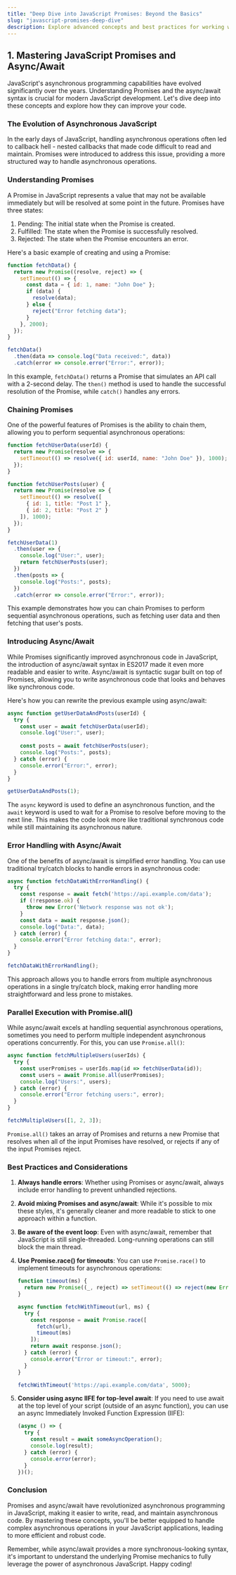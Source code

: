 ```yaml
---
title: "Deep Dive into JavaScript Promises: Beyond the Basics"
slug: "javascript-promises-deep-dive"
description: Explore advanced concepts and best practices for working with JavaScript promises, async/await, and asynchronous programming.
---
```


## 1. Mastering JavaScript Promises and Async/Await

JavaScript's asynchronous programming capabilities have evolved significantly over the years. Understanding Promises and the async/await syntax is crucial for modern JavaScript development. Let's dive deep into these concepts and explore how they can improve your code.

### The Evolution of Asynchronous JavaScript

In the early days of JavaScript, handling asynchronous operations often led to callback hell - nested callbacks that made code difficult to read and maintain. Promises were introduced to address this issue, providing a more structured way to handle asynchronous operations.

### Understanding Promises

A Promise in JavaScript represents a value that may not be available immediately but will be resolved at some point in the future. Promises have three states:

1. Pending: The initial state when the Promise is created.
2. Fulfilled: The state when the Promise is successfully resolved.
3. Rejected: The state when the Promise encounters an error.

Here's a basic example of creating and using a Promise:

```javascript
function fetchData() {
  return new Promise((resolve, reject) => {
    setTimeout(() => {
      const data = { id: 1, name: "John Doe" };
      if (data) {
        resolve(data);
      } else {
        reject("Error fetching data");
      }
    }, 2000);
  });
}

fetchData()
  .then(data => console.log("Data received:", data))
  .catch(error => console.error("Error:", error));
```

In this example, `fetchData()` returns a Promise that simulates an API call with a 2-second delay. The `then()` method is used to handle the successful resolution of the Promise, while `catch()` handles any errors.

### Chaining Promises

One of the powerful features of Promises is the ability to chain them, allowing you to perform sequential asynchronous operations:

```javascript
function fetchUserData(userId) {
  return new Promise(resolve => {
    setTimeout(() => resolve({ id: userId, name: "John Doe" }), 1000);
  });
}

function fetchUserPosts(user) {
  return new Promise(resolve => {
    setTimeout(() => resolve([
      { id: 1, title: "Post 1" },
      { id: 2, title: "Post 2" }
    ]), 1000);
  });
}

fetchUserData(1)
  .then(user => {
    console.log("User:", user);
    return fetchUserPosts(user);
  })
  .then(posts => {
    console.log("Posts:", posts);
  })
  .catch(error => console.error("Error:", error));
```

This example demonstrates how you can chain Promises to perform sequential asynchronous operations, such as fetching user data and then fetching that user's posts.

### Introducing Async/Await

While Promises significantly improved asynchronous code in JavaScript, the introduction of async/await syntax in ES2017 made it even more readable and easier to write. Async/await is syntactic sugar built on top of Promises, allowing you to write asynchronous code that looks and behaves like synchronous code.

Here's how you can rewrite the previous example using async/await:

```javascript
async function getUserDataAndPosts(userId) {
  try {
    const user = await fetchUserData(userId);
    console.log("User:", user);
    
    const posts = await fetchUserPosts(user);
    console.log("Posts:", posts);
  } catch (error) {
    console.error("Error:", error);
  }
}

getUserDataAndPosts(1);
```

The `async` keyword is used to define an asynchronous function, and the `await` keyword is used to wait for a Promise to resolve before moving to the next line. This makes the code look more like traditional synchronous code while still maintaining its asynchronous nature.

### Error Handling with Async/Await

One of the benefits of async/await is simplified error handling. You can use traditional try/catch blocks to handle errors in asynchronous code:

```javascript
async function fetchDataWithErrorHandling() {
  try {
    const response = await fetch('https://api.example.com/data');
    if (!response.ok) {
      throw new Error('Network response was not ok');
    }
    const data = await response.json();
    console.log("Data:", data);
  } catch (error) {
    console.error("Error fetching data:", error);
  }
}

fetchDataWithErrorHandling();
```

This approach allows you to handle errors from multiple asynchronous operations in a single try/catch block, making error handling more straightforward and less prone to mistakes.

### Parallel Execution with Promise.all()

While async/await excels at handling sequential asynchronous operations, sometimes you need to perform multiple independent asynchronous operations concurrently. For this, you can use `Promise.all()`:

```javascript
async function fetchMultipleUsers(userIds) {
  try {
    const userPromises = userIds.map(id => fetchUserData(id));
    const users = await Promise.all(userPromises);
    console.log("Users:", users);
  } catch (error) {
    console.error("Error fetching users:", error);
  }
}

fetchMultipleUsers([1, 2, 3]);
```

`Promise.all()` takes an array of Promises and returns a new Promise that resolves when all of the input Promises have resolved, or rejects if any of the input Promises reject.

### Best Practices and Considerations

1. **Always handle errors**: Whether using Promises or async/await, always include error handling to prevent unhandled rejections.

2. **Avoid mixing Promises and async/await**: While it's possible to mix these styles, it's generally cleaner and more readable to stick to one approach within a function.

3. **Be aware of the event loop**: Even with async/await, remember that JavaScript is still single-threaded. Long-running operations can still block the main thread.

4. **Use Promise.race() for timeouts**: You can use `Promise.race()` to implement timeouts for asynchronous operations:

   ```javascript
   function timeout(ms) {
     return new Promise((_, reject) => setTimeout(() => reject(new Error('Operation timed out')), ms));
   }

   async function fetchWithTimeout(url, ms) {
     try {
       const response = await Promise.race([
         fetch(url),
         timeout(ms)
       ]);
       return await response.json();
     } catch (error) {
       console.error("Error or timeout:", error);
     }
   }

   fetchWithTimeout('https://api.example.com/data', 5000);
   ```

5. **Consider using async IIFE for top-level await**: If you need to use await at the top level of your script (outside of an async function), you can use an async Immediately Invoked Function Expression (IIFE):

   ```javascript
   (async () => {
     try {
       const result = await someAsyncOperation();
       console.log(result);
     } catch (error) {
       console.error(error);
     }
   })();
   ```

### Conclusion

Promises and async/await have revolutionized asynchronous programming in JavaScript, making it easier to write, read, and maintain asynchronous code. By mastering these concepts, you'll be better equipped to handle complex asynchronous operations in your JavaScript applications, leading to more efficient and robust code.

Remember, while async/await provides a more synchronous-looking syntax, it's important to understand the underlying Promise mechanics to fully leverage the power of asynchronous JavaScript. Happy coding!
